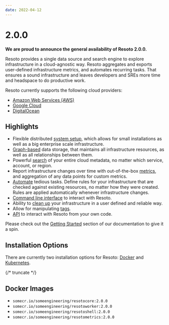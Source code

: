 ```yaml
---
date: 2022-04-12
---
```


# 2.0.0

**We are proud to announce the general availability of Resoto 2.0.0.**

Resoto provides a single data source and search engine to explore infrastructure in a cloud-agnostic way. Resoto aggregates and exports user-defined infrastructure metrics, and automates recurring tasks. That ensures a sound infrastructure and leaves developers and SREs more time and headspace to do productive work.

Resoto currently supports the following cloud providers:

- [Amazon Web Services (AWS)](/docs/how-to-guides/data-sources/collect-aws-resource-data)
- [Google Cloud](/docs/how-to-guides/data-sources/collect-google-cloud-resource-data)
- [DigitalOcean](/docs/how-to-guides/data-sources/collect-digitalocean-resource-data)

## Highlights

- Flexible distributed [system setup](/docs/reference/components), which allows for small installations as well as a big enterprise scale infrastructure.
- [Graph-based](/docs/concepts/asset-inventory-graph) data storage, that maintains all infrastructure resources, as well as all relationships between them.
- Powerful [search](/docs/reference/search) of your entire cloud metadata, no matter which service, account, or region.
- Report infrastructure changes over time with out-of-the-box [metrics](https://github.com/someengineering/resoto/tree/main/resotometrics), and aggregation of any data points for custom metrics.
- [Automate](/docs/concepts/automation) tedious tasks. Define rules for your infrastructure that are checked against existing resources, no matter how they were created. Rules are applied automatically whenever infrastructure changes.
- [Command line interface](/docs/reference/cli) to interact with Resoto.
- Ability to [clean up](/docs/concepts/resource-management/cleanup) your infrastructure in a user defined and reliable way.
- Allow for manipulating [tags](/docs/concepts/resource-management/tagging).
- [API](/docs/reference/api) to interact with Resoto from your own code.

Please check out the [Getting Started](/docs/getting-started) section of our documentation to give it a spin.

## Installation Options

There are currently two installation options for Resoto: [Docker](/docs/getting-started/install-resoto/docker) and [Kubernetes](/docs/getting-started/install-resoto/kubernetes).

{/* truncate */}

## Docker Images

- `somecr.io/someengineering/resotocore:2.0.0`
- `somecr.io/someengineering/resotoworker:2.0.0`
- `somecr.io/someengineering/resotoshell:2.0.0`
- `somecr.io/someengineering/resotometrics:2.0.0`
